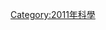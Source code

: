 {{依分類劃分的年份
| m = 2
| c = 0
| d = 1
| y = 1
| cat = 发现的系外行星
| sortkey = 系外行星
| parent = 2011年发现的天体
|subcat=按年份发现的系外行星
}}
[[Category:2011年科學|Category:2011年科學]]
